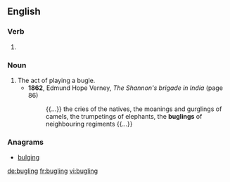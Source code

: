 
==English==

===Verb===
{{head|en}}

# {{present participle of|bugle}}

===Noun===
{{en-noun}}

# The act of playing a bugle.
#* '''1862''', Edmund Hope Verney, ''The Shannon's brigade in India'' (page 86)
#*: {{...}} the cries of the natives, the moanings and gurglings of camels, the trumpetings of elephants, the '''buglings''' of neighbouring regiments {{...}}

===Anagrams===
* [[bulging#English|bulging]]

[[de:bugling]]
[[fr:bugling]]
[[vi:bugling]]